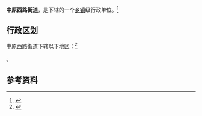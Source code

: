 {{中国乡级行政区|41/01/02/010/000}}

'''中原西路街道'''，是{{PRC admin/fullname|41/01/02/010/000|3}}下辖的一个[[乡镇|乡镇]]级行政单位。<ref>{{PRC admin/ref sgc|{{PRC admin/parent|41/01/02/010/000}}}}</ref>

== 行政区划 ==

中原西路街道下辖以下地区：<ref>{{PRC admin/ref sgc|41/01/02/010/000}}</ref>

{{PRC admin/children|41/01/02/010/000}}。

== 参考资料 ==

{{reflist}}

{{行政区划小作品}}
{{PRC admin/navcat|41/01/02/010/000}}